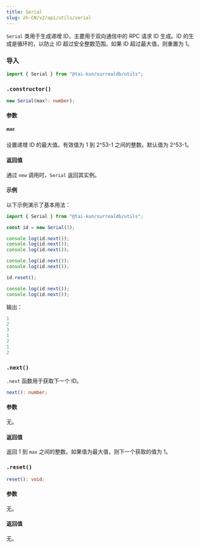 ```yaml
---
title: Serial
slug: zh-CN/v2/api/utils/serial
---
```



`Serial` 类用于生成递增 ID，主要用于双向通信中的 RPC 请求 ID 生成。ID 的生成是循环的，以防止 ID 超过安全整数范围。如果 ID 超过最大值，则重置为 1。

### 导入

```ts
import { Serial } from "@tai-kun/surrealdb/utils";
```

### `.constructor()`

```ts
new Serial(max?: number);
```

#### 参数

##### `max`

设置递增 ID 的最大值。有效值为 1 到 2^53-1 之间的整数。默认值为 2^53-1。

#### 返回值

通过 `new` 调用时，`Serial` 返回其实例。

#### 示例

以下示例演示了基本用法：

```ts
import { Serial } from "@tai-kun/surrealdb/utils";

const id = new Serial(3);

console.log(id.next());
console.log(id.next());
console.log(id.next());

console.log(id.next());
console.log(id.next());

id.reset();

console.log(id.next());
console.log(id.next());
```

输出：

```js
1
2
3
1
2
1
2
```

### `.next()` <Badge variant="instance" /><Badge variant="method" />

`.next` 函数用于获取下一个 ID。

```ts
next(): number;
```

#### 参数

无。

#### 返回值

返回 1 到 `max` 之间的整数。如果值为最大值，则下一个获取的值为 1。

### `.reset()` <Badge variant="instance" /><Badge variant="method" />

```ts
reset(): void;
```

#### 参数

无。

#### 返回值

无。
